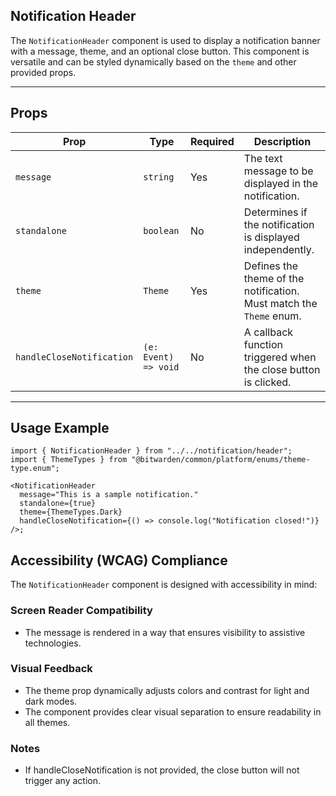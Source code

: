 
<Meta title="Components/Notifications/Notification Header" />

## Notification Header

The `NotificationHeader` component is used to display a notification banner with a message, theme,
and an optional close button. This component is versatile and can be styled dynamically based on the
`theme` and other provided props.

---

## Props

| **Prop**                  | **Type**             | **Required** | **Description**                                                     |
| ------------------------- | -------------------- | ------------ | ------------------------------------------------------------------- |
| `message`                 | `string`             | Yes          | The text message to be displayed in the notification.               |
| `standalone`              | `boolean`            | No           | Determines if the notification is displayed independently.          |
| `theme`                   | `Theme`              | Yes          | Defines the theme of the notification. Must match the `Theme` enum. |
| `handleCloseNotification` | `(e: Event) => void` | No           | A callback function triggered when the close button is clicked.     |

---

## Usage Example

```tsx
import { NotificationHeader } from "../../notification/header";
import { ThemeTypes } from "@bitwarden/common/platform/enums/theme-type.enum";

<NotificationHeader
  message="This is a sample notification."
  standalone={true}
  theme={ThemeTypes.Dark}
  handleCloseNotification={() => console.log("Notification closed!")}
/>;
```

## Accessibility (WCAG) Compliance

The `NotificationHeader` component is designed with accessibility in mind:

### Screen Reader Compatibility

- The message is rendered in a way that ensures visibility to assistive technologies.

### Visual Feedback

- The theme prop dynamically adjusts colors and contrast for light and dark modes.
- The component provides clear visual separation to ensure readability in all themes.

### Notes

- If handleCloseNotification is not provided, the close button will not trigger any action.
